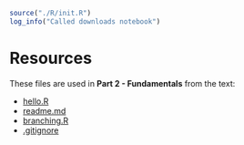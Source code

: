 
```r
source("./R/init.R")
log_info("Called downloads notebook")
```

# Resources {#sec-resources-page}

These files are used in **Part 2 - Fundamentals** from the text:

+ [hello.R](../resources/fundamentals-hello.R)
+ <a href="../resources/fundamentals-readme.md">readme.md</a>
+ <a href="../resources/fundamentals-branching.R">branching.R</a>
+ <a href="../resources/fundamentals-gitignore">.gitignore</a>
